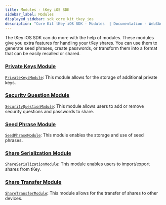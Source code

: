 ```yaml
---
title: Modules - tKey iOS SDK
sidebar_label: Modules
displayed_sidebar: sdk_core_kit_tkey_ios
description: "Core Kit tKey iOS SDK - Modules  | Documentation - Web3Auth"
---
```


The tKey iOS SDK can do more with the help of modules. These modules give you extra features for
handling your tKey shares. You can use them to generate seed phrases, create passwords, or transform
them into a format that can be easily recalled or shared.

### [Private Keys Module](/sdk/core-kit/tkey-ios/modules/private-keys)

[`PrivateKeysModule`](/sdk/core-kit/tkey-ios/modules/private-keys): This module allows for the
storage of additional private keys.

### [Security Question Module](/sdk/core-kit/tkey-ios/modules/security-questions)

[`SecurityQuestionModule`](/sdk/core-kit/tkey-ios/modules/security-questions): This module allows
users to add or remove security questions and passwords to share.

### [Seed Phrase Module](/sdk/core-kit/tkey-ios/modules/seed-phrase)

[`SeedPhraseModule`](/sdk/core-kit/tkey-ios/modules/seed-phrase): This module enables the storage
and use of seed phrases.

### [Share Serialization Module](/sdk/core-kit/tkey-ios/modules/share-serialization)

[`ShareSerializationModule`](/sdk/core-kit/tkey-ios/modules/share-serialization): This module
enables users to import/export shares from tKey.

### [Share Transfer Module](/sdk/core-kit/tkey-ios/modules/share-transfer)

[`ShareTransferModule`](/sdk/core-kit/tkey-ios/modules/share-transfer): This module allows for the
transfer of shares to other devices.

